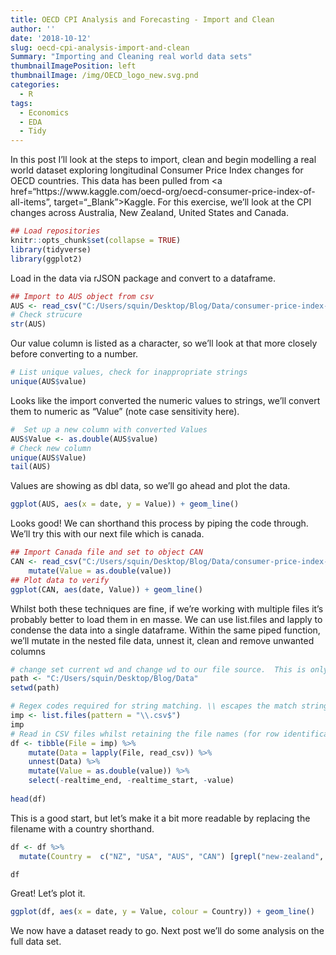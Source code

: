 ```yaml
---
title: OECD CPI Analysis and Forecasting - Import and Clean
author: ''
date: '2018-10-12'
slug: oecd-cpi-analysis-import-and-clean
Summary: "Importing and Cleaning real world data sets"
thumbnailImagePosition: left
thumbnailImage: /img/OECD_logo_new.svg.pnd
categories:
  - R
tags:
  - Economics
  - EDA
  - Tidy
---
```


In this post I'll look at the steps to import, clean and begin modelling a real world dataset exploring longitudinal Consumer Price Index changes for OECD countries. This data has been pulled from <a href="https://www.kaggle.com/oecd-org/oecd-consumer-price-index-of-all-items", target="_Blank">Kaggle</a>.  For this exercise, we'll look at the CPI changes across Australia, New Zealand, United States and Canada.


```r
## Load repositories
knitr::opts_chunk$set(collapse = TRUE)
library(tidyverse)
library(ggplot2)
```

Load in the data via rJSON package and convert to a dataframe.

```r
## Import to AUS object from csv
AUS <- read_csv("C:/Users/squin/Desktop/Blog/Data/consumer-price-index-of-all-items-in-australia.csv")
# Check strucure
str(AUS)
```

Our value column is listed as a character, so we'll look at that more closely before converting to a number.  

```r
# List unique values, check for inappropriate strings
unique(AUS$value)
```

Looks like the import converted the numeric values to strings, we'll convert them to numeric as "Value" (note case sensitivity here).


```r

#  Set up a new column with converted Values
AUS$Value <- as.double(AUS$value)
# Check new column
unique(AUS$Value)
tail(AUS)
```

Values are showing as dbl data, so we'll go ahead and plot the data.


```r
ggplot(AUS, aes(x = date, y = Value)) + geom_line()

```


Looks good!  We can shorthand this process by piping the code through.  We'll try this with our next file which is canada.

```r
## Import Canada file and set to object CAN
CAN <- read_csv("C:/Users/squin/Desktop/Blog/Data/consumer-price-index-of-all-items-in-canada.csv") %>%
    mutate(Value = as.double(value))
## Plot data to verify
ggplot(CAN, aes(date, Value)) + geom_line()

```

Whilst both these techniques are fine, if we're working with multiple files it's probably better to load them in en masse.  We can use list.files and lapply to condense the data into a single dataframe.  Within the same piped function, we'll mutate in the nested file data, unnest it, clean and remove unwanted columns

```r
# change set current wd and change wd to our file source.  This is only required if the files are in another directory to your working.
path <- "C:/Users/squin/Desktop/Blog/Data"
setwd(path)

# Regex codes required for string matching. \\ escapes the match string as "." is a special character.  $ denotes the end of string.
imp <- list.files(pattern = "\\.csv$")
imp
# Read in CSV files whilst retaining the file names (for row identification), clean up 
df <- tibble(File = imp) %>% 
    mutate(Data = lapply(File, read_csv)) %>%
    unnest(Data) %>%
    mutate(Value = as.double(value)) %>%
    select(-realtime_end, -realtime_start, -value)
    
head(df)      
```

This is a good start, but let's make it a bit more readable by replacing the filename with a country shorthand.

```r
df <- df %>%
  mutate(Country =  c("NZ", "USA", "AUS", "CAN") [grepl("new-zealand", File)+2*grepl("united-states", File)+3*grepl("australia", File)+4*grepl("canada", File)])

df
```

Great! Let's plot it.
```r
ggplot(df, aes(x = date, y = Value, colour = Country)) + geom_line()

```



We now have a dataset ready to go. Next post we'll do some analysis on the full data set.